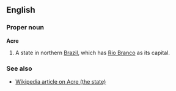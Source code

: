 ==English==
===Proper noun===
'''Acre'''
#A state in northern [[Brazil]], which has [[Rio Branco]] as its capital.
===See also===
*[[w:Acre_(state)|Wikipedia article on Acre (the state)]]
